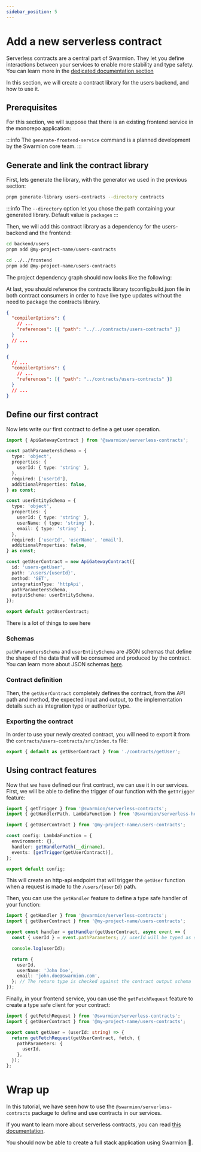 ```yaml
---
sidebar_position: 5
---
```


# Add a new serverless contract

Serverless contracts are a central part of Swarmion. They let you define interactions between your services to enable more stability and type safety. You can learn more in the [dedicated documentation section](../how-to-guides/use-serverless-contracts)

In this section, we will create a contract library for the users backend, and how to use it.

## Prerequisites

For this section, we will suppose that there is an existing frontend service in the monorepo application:


<div
  style={{
    width: '100%',
    display: 'flex',
    'justify-content': 'center',
    'margin-bottom': 'var(--ifm-leading)',
  }}
>
  <ThemedImage
    alt="Swarmion app with frontend"
    sources={{
      light: swarmionAppFrontendGraphLight,
      dark: swarmionAppFrontendGraphDark,
    }}
  />
</div>

:::info
The `generate-frontend-service` command is a planned development by the Swarmion core team.
:::

## Generate and link the contract library

First, lets generate the library, with the generator we used in the previous section:

```bash
pnpm generate-library users-contracts --directory contracts
```

:::info
The `--directory` option let you chose the path containing your generated library. Default value is `packages`
:::

Then, we will add this contract library as a dependency for the users-backend and the frontend:

```bash
cd backend/users
pnpm add @my-project-name/users-contracts

cd ../../frontend
pnpm add @my-project-name/users-contracts
```

The project dependency graph should now looks like the following:


<div
  style={{
    width: '100%',
    display: 'flex',
    'justify-content': 'center',
    'margin-bottom': 'var(--ifm-leading)',
  }}
>
  <ThemedImage
    alt="Swarmion app with users contracts lib"
    sources={{
      light: swarmionAppUsersContractsGraphLight,
      dark: swarmionAppUsersContractsGraphDark,
    }}
  />
</div>

At last, you should reference the contracts library tsconfig.build.json file in both contract consumers
in order to have live type updates without the need to package the contracts library.

```json title="backend/users/tsconfig.json"
{
  "compilerOptions": {
    // ...
    "references": [{ "path": "../../contracts/users-contracts" }]
  }
  // ...
}
```

```json title="frontend/tsconfig.json"
{
  // ...
  "compilerOptions": {
    // ...
    "references": [{ "path": "../contracts/users-contracts" }]
  }
  // ...
}
```

## Define our first contract

Now lets write our first contract to define a get user operation.

```typescript title="contracts/users-contracts/src/contracts/getUser.ts"
import { ApiGatewayContract } from '@swarmion/serverless-contracts';

const pathParametersSchema = {
  type: 'object',
  properties: {
    userId: { type: 'string' },
  },
  required: ['userId'],
  additionalProperties: false,
} as const;

const userEntitySchema = {
  type: 'object',
  properties: {
    userId: { type: 'string' },
    userName: { type: 'string' },
    email: { type: 'string' },
  },
  required: ['userId', 'userName', 'email'],
  additionalProperties: false,
} as const;

const getUserContract = new ApiGatewayContract({
  id: 'users-getUser',
  path: '/users/{userId}',
  method: 'GET',
  integrationType: 'httpApi',
  pathParametersSchema,
  outputSchema: userEntitySchema,
});

export default getUserContract;
```

There is a lot of things to see here

### Schemas

`pathParametersSchema` and `userEntitySchema` are JSON schemas that define the shape of the data that will be consumed and produced by the contract.
You can learn more about JSON schemas [here](https://json-schema.org/).

### Contract definition

Then, the `getUserContract` completely defines the contract, from the API path and method, the expected input and output, to the implementation details such as integration type or authorizer type.

### Exporting the contract

In order to use your newly created contract, you will need to export it from the `contracts/users-contracts/src/index.ts` file:

```typescript title="contracts/users-contracts/src/index.ts"
export { default as getUserContract } from './contracts/getUser';
```

## Using contract features

Now that we have defined our first contract, we can use it in our services.
First, we will be able to define the trigger of our function with the `getTrigger` feature:

```typescript title="backend/users/src/functions/getUser/config.ts"
import { getTrigger } from '@swarmion/serverless-contracts';
import { getHandlerPath, LambdaFunction } from '@swarmion/serverless-helpers';

import { getUserContract } from '@my-project-name/users-contracts';

const config: LambdaFunction = {
  environment: {},
  handler: getHandlerPath(__dirname),
  events: [getTrigger(getUserContract)],
};

export default config;
```

This will create an http-api endpoint that will trigger the `getUser` function when a request is made to the `/users/{userId}` path.

Then, you can use the `getHandler` feature to define a type safe handler of your function:

```typescript title="backend/users/src/functions/getUser/handler.ts"
import { getHandler } from '@swarmion/serverless-contracts';
import { getUserContract } from '@my-project-name/users-contracts';

export const handler = getHandler(getUserContract, async event => {
  const { userId } = event.pathParameters; // userId will be typed as string

  console.log(userId);

  return {
    userId,
    userName: 'John Doe',
    email: 'john.doe@swarmion.com',
  }; // The return type is checked against the contract output schema
});
```

Finally, in your frontend service, you can use the `getFetchRequest` feature to create a type safe client for your contract:

```typescript title="frontend/src/services/getUser.ts"
import { getFetchRequest } from '@swarmion/serverless-contracts';
import { getUserContract } from '@my-project-name/users-contracts';

export const getUser = (userId: string) => {
  return getFetchRequest(getUserContract, fetch, {
    pathParameters: {
      userId,
    },
  });
};
```

# Wrap up

In this tutorial, we have seen how to use the `@swarmion/serverless-contracts` package to define and use contracts in our services.

If you want to learn more about serverless contracts, you can read [this documentation](/docs/how-to-guides/use-serverless-contracts).

You should now be able to create a full stack application using Swarmion 🎉.

